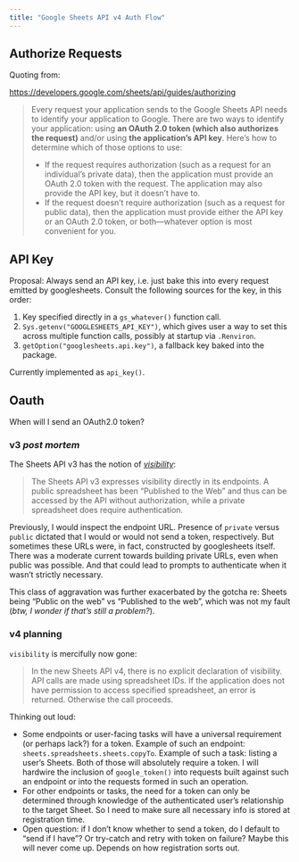 ```yaml
---
title: "Google Sheets API v4 Auth Flow"
---
```


## Authorize Requests

Quoting from:

<https://developers.google.com/sheets/api/guides/authorizing>

> Every request your application sends to the Google Sheets API needs to identify your application to Google. There are two ways to identify your application: using __an OAuth 2.0 token (which also authorizes the request)__ and/or using __the application's API key__. Here's how to determine which of those options to use:
>
>  * If the request requires authorization (such as a request for an individual's private data), then the application must provide an OAuth 2.0 token with the request. The application may also provide the API key, but it doesn't have to.
>  * If the request doesn't require authorization (such as a request for public data), then the application must provide either the API key or an OAuth 2.0 token, or both—whatever option is most convenient for you.

## API Key

Proposal: Always send an API key, i.e. just bake this into every request emitted by googlesheets. Consult the following sources for the key, in this order:

  1. Key specified directly in a `gs_whatever()` function call.
  1. `Sys.getenv("GOOGLESHEETS_API_KEY")`, which gives user a way to set this across multiple function calls, possibly at startup via `.Renviron`.
  1. `getOption("googlesheets.api.key")`, a fallback key baked into the package.

Currently implemented as `api_key()`.

## Oauth

When will I send an OAuth2.0 token?

### v3 *post mortem*

The Sheets API v3 has the notion of [*visibility*](https://developers.google.com/sheets/api/guides/migration#visibility):

> The Sheets API v3 expresses visibility directly in its endpoints. A public spreadsheet has been "Published to the Web" and thus can be accessed by the API without authorization, while a private spreadsheet does require authentication.

Previously, I would inspect the endpoint URL. Presence of `private` versus `public` dictated that I would or would not send a token, respectively. But sometimes these URLs were, in fact, constructed by googlesheets itself. There was a moderate current towards building private URLs, even when public was possible. And that could lead to prompts to authenticate when it wasn't strictly necessary.

This class of aggravation was further exacerbated by the gotcha re: Sheets being "Public on the web" vs "Published to the web", which was not my fault (*btw, I wonder if that's still a problem?*).

### v4 planning

`visibility` is mercifully now gone:

> In the new Sheets API v4, there is no explicit declaration of visibility. API calls are made using spreadsheet IDs. If the application does not have permission to access specified spreadsheet, an error is returned. Otherwise the call proceeds.

Thinking out loud:

  * Some endpoints or user-facing tasks will have a universal requirement (or perhaps lack?) for a token. Example of such an endpoint: `sheets.spreadsheets.sheets.copyTo`. Example of such a task: listing a user's Sheets. Both of those will absolutely require a token. I will hardwire the inclusion of `google_token()` into requests built against such an endpoint or into the requests formed in such an operation.
  * For other endpoints or tasks, the need for a token can only be determined through knowledge of the authenticated user's relationship to the target Sheet. So I need to make sure all necessary info is stored at registration time.
  * Open question: if I don't know whether to send a token, do I default to "send if I have"? Or try-catch and retry with token on failure? Maybe this will never come up. Depends on how registration sorts out.
